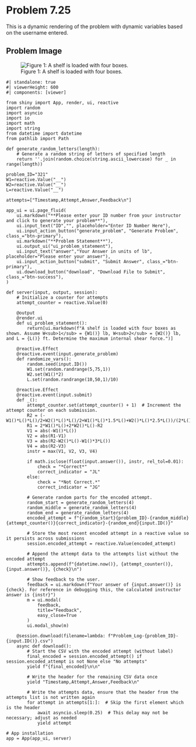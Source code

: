 # Problem 7.25 {.unnumbered}

This is a dynamic rendering of the problem with dynamic variables based on the username entered. 


## Problem Image

![Figure 1: A shelf is loaded with four boxes.](images/321.png){fig-alt="Picture of a shelf with four boxes. Box one was a weight of W1 over a distance L, box two has a weight of W2 over a distance L, box three has a weight of W3 over a distance L, and box four has a weight of W4 over a distance L. The shelf has two supports at L and 3L."}

```shinylive-python
#| standalone: true
#| viewerHeight: 600
#| components: [viewer]

from shiny import App, render, ui, reactive
import random
import asyncio
import io
import math
import string
from datetime import datetime
from pathlib import Path

def generate_random_letters(length):
    # Generate a random string of letters of specified length
    return ''.join(random.choice(string.ascii_lowercase) for _ in range(length))  

problem_ID="321"
W1=reactive.Value("__")
W2=reactive.Value("__")
L=reactive.Value("__")
  
attempts=["Timestamp,Attempt,Answer,Feedback\n"]

app_ui = ui.page_fluid(
    ui.markdown("**Please enter your ID number from your instructor and click to generate your problem**"),
    ui.input_text("ID","", placeholder="Enter ID Number Here"),
    ui.input_action_button("generate_problem", "Generate Problem", class_="btn-primary"),
    ui.markdown("**Problem Statement**"),
    ui.output_ui("ui_problem_statement"),
    ui.input_text("answer","Your Answer in units of lb", placeholder="Please enter your answer"),
    ui.input_action_button("submit", "Submit Answer", class_="btn-primary"),
    ui.download_button("download", "Download File to Submit", class_="btn-success"),
)

def server(input, output, session):
    # Initialize a counter for attempts
    attempt_counter = reactive.Value(0)

    @output
    @render.ui
    def ui_problem_statement():
        return[ui.markdown(f"A shelf is loaded with four boxes as shown. Assume W<sub>1</sub> = {W1()} lb, W<sub>2</sub> = {W2()} lb, and L = {L()} ft. Determine the maximum internal shear force.")]
    
    @reactive.Effect
    @reactive.event(input.generate_problem)
    def randomize_vars():
        random.seed(input.ID())
        W1.set(random.randrange(5,75,1))
        W2.set(W1()*2)
        L.set(random.randrange(10,50,1)/10)
        
    @reactive.Effect
    @reactive.event(input.submit)
    def _():
        attempt_counter.set(attempt_counter() + 1)  # Increment the attempt counter on each submission.
        R2 = (-W1()*L()*L()/2+W2()*L()*L()/2+W1()*L()*1.5*L()+W2()*L()*2.5*L())/(2*L())
        R1 = 2*W1()*L()+2*W2()*L()-R2
        V1 = abs(-W1()*L())
        V2 = abs(R1-V1)
        V3 = abs(R2-W2()*L()-W1()*3*L())
        V4 = abs(R2-V3)
        instr = max(V1, V2, V3, V4)

        if math.isclose(float(input.answer()), instr, rel_tol=0.01):
            check = "*Correct*"
            correct_indicator = "JL"
        else:
            check = "*Not Correct.*"
            correct_indicator = "JG"

        # Generate random parts for the encoded attempt.
        random_start = generate_random_letters(4)
        random_middle = generate_random_letters(4)
        random_end = generate_random_letters(4)
        encoded_attempt = f"{random_start}{problem_ID}-{random_middle}{attempt_counter()}{correct_indicator}-{random_end}{input.ID()}"

        # Store the most recent encoded attempt in a reactive value so it persists across submissions
        session.encoded_attempt = reactive.Value(encoded_attempt)

        # Append the attempt data to the attempts list without the encoded attempt
        attempts.append(f"{datetime.now()}, {attempt_counter()}, {input.answer()}, {check}\n")

        # Show feedback to the user.
        feedback = ui.markdown(f"Your answer of {input.answer()} is {check}. For reference in debugging this, the calculated instructor answer is {instr}")
        m = ui.modal(
            feedback,
            title="Feedback",
            easy_close=True
        )
        ui.modal_show(m)

    @session.download(filename=lambda: f"Problem_Log-{problem_ID}-{input.ID()}.csv")
    async def download():
        # Start the CSV with the encoded attempt (without label)
        final_encoded = session.encoded_attempt() if session.encoded_attempt is not None else "No attempts"
        yield f"{final_encoded}\n\n"
        
        # Write the header for the remaining CSV data once
        yield "Timestamp,Attempt,Answer,Feedback\n"
        
        # Write the attempts data, ensure that the header from the attempts list is not written again
        for attempt in attempts[1:]:  # Skip the first element which is the header
            await asyncio.sleep(0.25)  # This delay may not be necessary; adjust as needed
            yield attempt

# App installation
app = App(app_ui, server)
```
